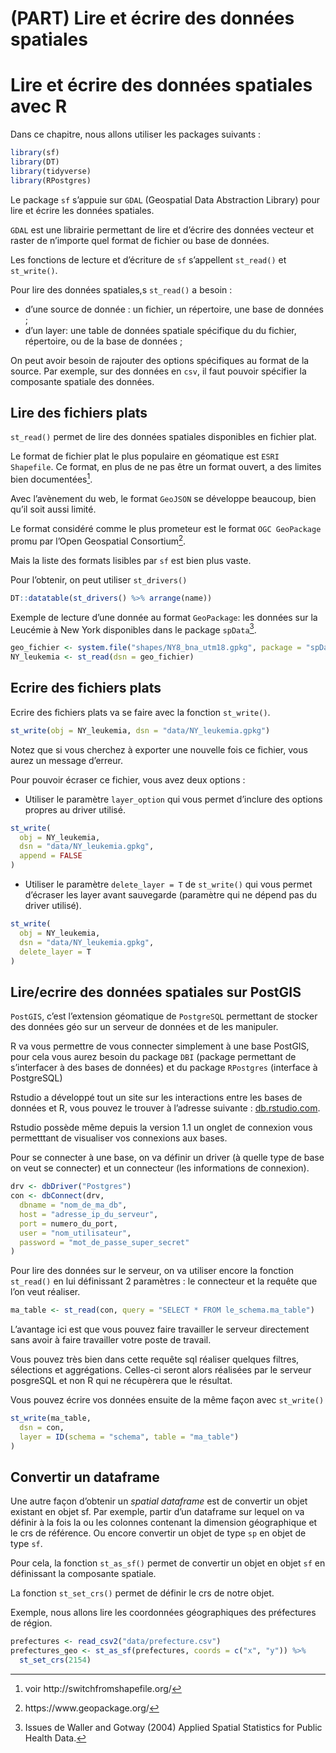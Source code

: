 # (PART) Lire et écrire des données spatiales {-}

# Lire et écrire des données spatiales avec R

Dans ce chapitre, nous allons utiliser les packages suivants : 

```r
library(sf)
library(DT)
library(tidyverse)
library(RPostgres)
```

Le package `sf` s'appuie sur `GDAL` (Geospatial Data Abstraction Library) pour lire et écrire les données spatiales.

`GDAL` est une librairie permettant de lire et d'écrire des données vecteur et raster de n'importe quel format de fichier ou base de données.

Les fonctions de lecture et d'écriture de `sf` s'appellent `st_read()` et `st_write()`.

Pour lire des données spatiales,s `st_read()` a besoin :

- d'une source de donnée : un fichier, un répertoire, une base de données ;
- d'un layer: une table de données spatiale spécifique du du fichier, répertoire, ou de la base de données ;

On peut avoir besoin de rajouter des options spécifiques au format de la source. Par exemple, sur des données en `csv`, il faut pouvoir spécifier la composante spatiale des données.

## Lire des fichiers plats

`st_read()` permet de lire des données spatiales disponibles en fichier plat.

Le format de fichier plat le plus populaire en géomatique est `ESRI Shapefile`. Ce format, en plus de ne pas être un format ouvert, a des limites bien documentées^[voir http://switchfromshapefile.org/]. 

Avec l'avènement du web, le format `GeoJSON` se développe beaucoup, bien qu'il soit aussi limité.

Le format considéré comme le plus prometeur est le format `OGC GeoPackage` promu par l'Open Geospatial Consortium^[https://www.geopackage.org/].

Mais la liste des formats lisibles par `sf` est bien plus vaste.

Pour l'obtenir, on peut utiliser `st_drivers()`

```r
DT::datatable(st_drivers() %>% arrange(name))
```

Exemple de lecture d'une donnée au format `GeoPackage`: les données sur la Leucémie à New York disponibles dans le package `spData`^[Issues de Waller and Gotway (2004) Applied Spatial Statistics for Public Health Data.].

```r
geo_fichier <- system.file("shapes/NY8_bna_utm18.gpkg", package = "spData")
NY_leukemia <- st_read(dsn = geo_fichier)
```

## Ecrire des fichiers plats

Ecrire des fichiers plats va se faire avec la fonction `st_write()`.

```r
st_write(obj = NY_leukemia, dsn = "data/NY_leukemia.gpkg")
```

Notez que si vous cherchez à exporter une nouvelle fois ce fichier, vous aurez un message d'erreur.

Pour pouvoir écraser ce fichier, vous avez deux options : 

- Utiliser le paramètre `layer_option` qui vous permet d'inclure des options propres au driver utilisé.

```r
st_write(
  obj = NY_leukemia,
  dsn = "data/NY_leukemia.gpkg",
  append = FALSE
)
```


- Utiliser le paramètre `delete_layer = T` de `st_write()` qui vous permet d'écraser les layer avant sauvegarde (paramètre qui ne dépend pas du driver utilisé).

```r
st_write(
  obj = NY_leukemia,
  dsn = "data/NY_leukemia.gpkg",
  delete_layer = T
)
```

## Lire/ecrire des données spatiales sur PostGIS

`PostGIS`, c'est l'extension géomatique de `PostgreSQL` permettant de stocker des données géo sur un serveur de données et de les manipuler.

R va vous permettre de vous connecter simplement à une base PostGIS, pour cela vous aurez besoin du package `DBI` (package permettant de s'interfacer à des bases de données) et du package `RPostgres` (interface à PostgreSQL)

Rstudio a développé tout un site sur les interactions entre les bases de données et R, vous pouvez le trouver à l'adresse suivante : [db.rstudio.com](https://db.rstudio.com/).

Rstudio possède même depuis la version 1.1 un onglet de connexion vous permetttant de visualiser vos connexions aux bases.

Pour se connecter à une base, on va définir un driver (à quelle type de base on veut se connecter) et un connecteur (les informations de connexion).

```r
drv <- dbDriver("Postgres")
con <- dbConnect(drv,
  dbname = "nom_de_ma_db",
  host = "adresse_ip_du_serveur",
  port = numero_du_port,
  user = "nom_utilisateur",
  password = "mot_de_passe_super_secret"
)
```


Pour lire des données sur le serveur, on va utiliser encore la fonction `st_read()` en lui définissant 2 paramètres : le connecteur et la requête que l'on veut réaliser.

```r
ma_table <- st_read(con, query = "SELECT * FROM le_schema.ma_table")
```

L'avantage ici est que vous pouvez faire travailler le serveur directement sans avoir à faire travailler votre poste de travail.

Vous pouvez très bien dans cette requête sql réaliser quelques filtres, sélections et aggrégations. Celles-ci seront alors réalisées par le serveur posgreSQL et non R qui ne récupèrera que le résultat.

Vous pouvez écrire vos données ensuite de la même façon avec `st_write()`

```r
st_write(ma_table,
  dsn = con,
  layer = ID(schema = "schema", table = "ma_table")
)
```

## Convertir un dataframe

Une autre façon d'obtenir un *spatial dataframe* est de convertir un objet existant en objet sf. Par exemple, partir d'un dataframe sur lequel on va définir à la fois la ou les colonnes contenant la dimension géographique et le crs de référence. Ou encore convertir un objet de type `sp` en objet de type `sf`.

Pour cela, la fonction `st_as_sf()` permet de convertir un objet en objet `sf` en définissant la composante spatiale.

La fonction `st_set_crs()` permet de définir le crs de notre objet.

Exemple, nous allons lire les coordonnées géographiques des préfectures de région.

```r
prefectures <- read_csv2("data/prefecture.csv")
prefectures_geo <- st_as_sf(prefectures, coords = c("x", "y")) %>%
  st_set_crs(2154)
```

 
